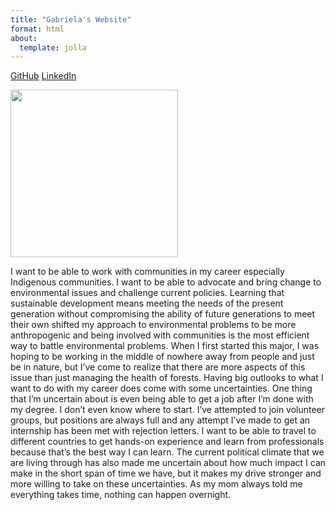 ```yaml
---
title: "Gabriela's Website"
format: html 
about:
  template: jolla
---
```

[GitHub](https://github.com/Gaby-v090){.btn .btn-primary}
[LinkedIn](https://www.linkedin.com/in/gabriela-valdez-312512350/){.btn .btn-primary}


![](ESS%20440%20picture.jpg){width="268"}

I want to be able to work with communities in my career especially Indigenous communities. I want to be able to advocate and bring change to environmental issues and challenge current policies. Learning that sustainable development means meeting the needs of the present generation without compromising the ability of future generations to meet their own shifted my approach to environmental problems to be more anthropogenic and being involved with communities is the most efficient way to battle environmental problems. When I first started this major, I was hoping to be working in the middle of nowhere away from people and just be in nature, but I’ve come to realize that there are more aspects of this issue than just managing the health of forests. Having big outlooks to what I want to do with my career does come with some uncertainties. One thing that I’m uncertain about is even being able to get a job after I’m done with my degree. I don’t even know where to start. I’ve attempted to join volunteer groups, but positions are always full and any attempt I’ve made to get an internship has been met with rejection letters. I want to be able to travel to different countries to get hands-on experience and learn from professionals because that’s the best way I can learn. The current political climate that we are living through has also made me uncertain about how much impact I can make in the short span of time we have, but it makes my drive stronger and more willing to take on these uncertainties. As my mom always told me everything takes time, nothing can happen overnight.


  